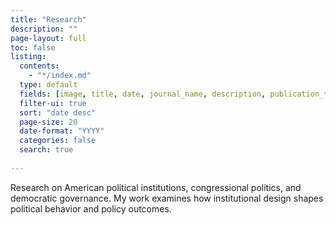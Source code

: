 ```yaml
---
title: "Research"
description: ""
page-layout: full
toc: false
listing:
  contents:
    - "*/index.md"
  type: default
  fields: [image, title, date, journal_name, description, publication_type, categories]
  filter-ui: true
  sort: "date desc"
  page-size: 20
  date-format: "YYYY"
  categories: false
  search: true
  
---
```


::: {.simple-layout}
Research on American political institutions, congressional politics, and democratic governance. My work examines how institutional design shapes political behavior and policy outcomes.

::: {#listing}
:::
:::